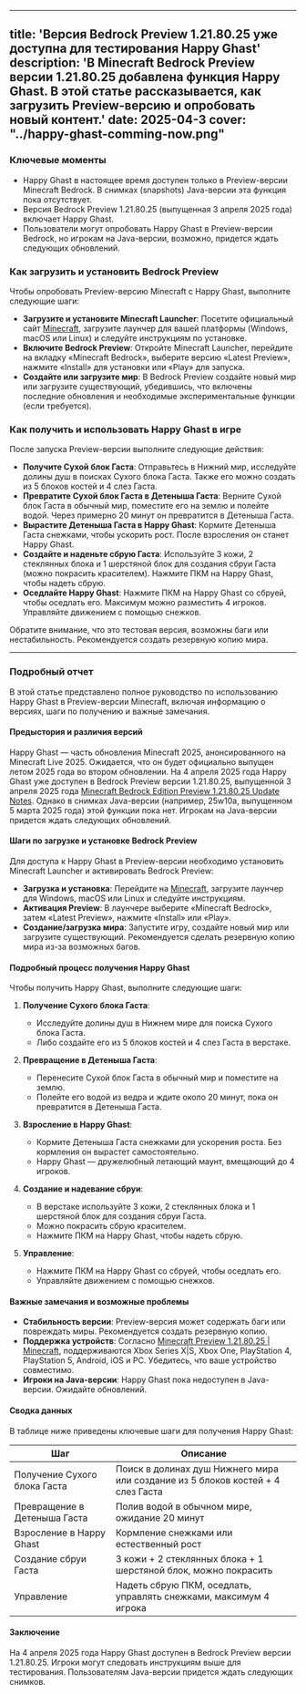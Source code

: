 
---
title: 'Версия Bedrock Preview 1.21.80.25 уже доступна для тестирования Happy Ghast'
description: 'В Minecraft Bedrock Preview версии 1.21.80.25 добавлена функция Happy Ghast. В этой статье рассказывается, как загрузить Preview-версию и опробовать новый контент.'
date: 2025-04-3
cover: "../happy-ghast-comming-now.png"
---

### Ключевые моменты
- Happy Ghast в настоящее время доступен только в Preview-версии Minecraft Bedrock. В снимках (snapshots) Java-версии эта функция пока отсутствует.
- Версия Bedrock Preview 1.21.80.25 (выпущенная 3 апреля 2025 года) включает Happy Ghast.
- Пользователи могут опробовать Happy Ghast в Preview-версии Bedrock, но игрокам на Java-версии, возможно, придется ждать следующих обновлений.

### Как загрузить и установить Bedrock Preview
Чтобы опробовать Preview-версию Minecraft с Happy Ghast, выполните следующие шаги:
- **Загрузите и установите Minecraft Launcher**: Посетите официальный сайт [Minecraft](https://www.minecraft.net/en-us/get-minecraft), загрузите лаунчер для вашей платформы (Windows, macOS или Linux) и следуйте инструкциям по установке.
- **Включите Bedrock Preview**: Откройте Minecraft Launcher, перейдите на вкладку «Minecraft Bedrock», выберите версию «Latest Preview», нажмите «Install» для установки или «Play» для запуска.
- **Создайте или загрузите мир**: В Bedrock Preview создайте новый мир или загрузите существующий, убедившись, что включены последние обновления и необходимые экспериментальные функции (если требуется).

### Как получить и использовать Happy Ghast в игре
После запуска Preview-версии выполните следующие действия:
- **Получите Сухой блок Гаста**: Отправьтесь в Нижний мир, исследуйте долины душ в поисках Сухого блока Гаста. Также его можно создать из 5 блоков костей и 4 слез Гаста.
- **Превратите Сухой блок Гаста в Детеныша Гаста**: Верните Сухой блок Гаста в обычный мир, поместите его на землю и полейте водой. Через примерно 20 минут он превратится в Детеныша Гаста.
- **Вырастите Детеныша Гаста в Happy Ghast**: Кормите Детеныша Гаста снежками, чтобы ускорить рост. После взросления он станет Happy Ghast.
- **Создайте и наденьте сбрую Гаста**: Используйте 3 кожи, 2 стеклянных блока и 1 шерстяной блок для создания сбруи Гаста (можно покрасить красителем). Нажмите ПКМ на Happy Ghast, чтобы надеть сбрую.
- **Оседлайте Happy Ghast**: Нажмите ПКМ на Happy Ghast со сбруей, чтобы оседлать его. Максимум можно разместить 4 игроков. Управляйте движением с помощью снежков.

Обратите внимание, что это тестовая версия, возможны баги или нестабильность. Рекомендуется создать резервную копию мира.

---

### Подробный отчет
В этой статье представлено полное руководство по использованию Happy Ghast в Preview-версии Minecraft, включая информацию о версиях, шаги по получению и важные замечания.

#### Предыстория и различия версий
Happy Ghast — часть обновления Minecraft 2025, анонсированного на Minecraft Live 2025. Ожидается, что он будет официально выпущен летом 2025 года во втором обновлении. На 4 апреля 2025 года Happy Ghast уже доступен в Bedrock Preview версии 1.21.80.25, выпущенной 3 апреля 2025 года [Minecraft Bedrock Edition Preview 1.21.80.25 Update Notes](https://www.minecraft.net/en-us/article/minecraft-bedrock-1-21-80-25). Однако в снимках Java-версии (например, 25w10a, выпущенном 5 марта 2025 года) этой функции пока нет. Игрокам на Java-версии придется ждать следующих обновлений.

#### Шаги по загрузке и установке Bedrock Preview
Для доступа к Happy Ghast в Preview-версии необходимо установить Minecraft Launcher и активировать Bedrock Preview:
- **Загрузка и установка**: Перейдите на [Minecraft](https://www.minecraft.net/en-us/get-minecraft), загрузите лаунчер для Windows, macOS или Linux и следуйте инструкциям.
- **Активация Preview**: В лаунчере выберите «Minecraft Bedrock», затем «Latest Preview», нажмите «Install» или «Play».
- **Создание/загрузка мира**: Запустите игру, создайте новый мир или загрузите существующий. Рекомендуется сделать резервную копию мира из-за возможных багов.

#### Подробный процесс получения Happy Ghast
Чтобы получить Happy Ghast, выполните следующие шаги:
1. **Получение Сухого блока Гаста**:
    - Исследуйте долины душ в Нижнем мире для поиска Сухого блока Гаста.
    - Либо создайте его из 5 блоков костей и 4 слез Гаста в верстаке.

2. **Превращение в Детеныша Гаста**:
    - Перенесите Сухой блок Гаста в обычный мир и поместите на землю.
    - Полейте его водой из ведра и ждите около 20 минут, пока он превратится в Детеныша Гаста.

3. **Взросление в Happy Ghast**:
    - Кормите Детеныша Гаста снежками для ускорения роста. Без кормления он вырастет самостоятельно.
    - Happy Ghast — дружелюбный летающий маунт, вмещающий до 4 игроков.

4. **Создание и надевание сбруи**:
    - В верстаке используйте 3 кожи, 2 стеклянных блока и 1 шерстяной блок для создания сбруи Гаста.
    - Можно покрасить сбрую красителем.
    - Нажмите ПКМ на Happy Ghast, чтобы надеть сбрую.

5. **Управление**:
    - Нажмите ПКМ на Happy Ghast со сбруей, чтобы оседлать его.
    - Управляйте движением с помощью снежков.

#### Важные замечания и возможные проблемы
- **Стабильность версии**: Preview-версия может содержать баги или повреждать миры. Рекомендуется создать резервную копию.
- **Поддержка устройств**: Согласно [Minecraft Preview 1.21.80.25 | Minecraft](https://www.minecraft.net/en-us/article/minecraft-preview-1-21-80-24), поддерживаются Xbox Series X|S, Xbox One, PlayStation 4, PlayStation 5, Android, iOS и PC. Убедитесь, что ваше устройство совместимо.
- **Игроки на Java-версии**: Happy Ghast пока недоступен в Java-версии. Ожидайте обновлений.

#### Сводка данных
В таблице ниже приведены ключевые шаги для получения Happy Ghast:

| **Шаг**               | **Описание**                                                                 |
|-----------------------|-------------------------------------------------------------------------|
| Получение Сухого блока Гаста | Поиск в долинах душ Нижнего мира или создание из 5 блоков костей + 4 слез Гаста |
| Превращение в Детеныша Гаста | Полив водой в обычном мире, ожидание 20 минут                          |
| Взросление в Happy Ghast | Кормление снежками или естественный рост                               |
| Создание сбруи Гаста   | 3 кожи + 2 стеклянных блока + 1 шерстяной блок, можно покрасить         |
| Управление             | Надеть сбрую ПКМ, оседлать, управлять снежками, максимум 4 игрока      |

#### Заключение
На 4 апреля 2025 года Happy Ghast доступен в Bedrock Preview версии 1.21.80.25. Игроки могут следовать инструкциям выше для тестирования. Пользователям Java-версии придется ждать следующих снимков.
